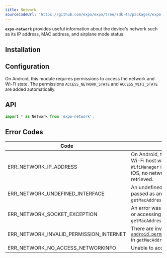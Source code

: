 ```yaml
---
title: Network
sourceCodeUrl: 'https://github.com/expo/expo/tree/sdk-44/packages/expo-network'
---
```



**`expo-network`** provides useful information about the device's network such as its IP address, MAC address, and airplane mode status.

<PlatformsSection android emulator ios simulator web />

## Installation

<InstallSection packageName="expo-network" />

## Configuration

On Android, this module requires permissions to access the network and Wi-Fi state. The permissions `ACCESS_NETWORK_STATE` and `ACCESS_WIFI_STATE` are added automatically.

## API

```js
import * as Network from 'expo-network';
```

<APISection packageName="expo-network" apiName="Network" />

## Error Codes

| Code                                    | Description                                                                                                                                                                                |
| --------------------------------------- | ------------------------------------------------------------------------------------------------------------------------------------------------------------------------------------------ |
| ERR_NETWORK_IP_ADDRESS                  | On Android, there may be an unknown Wi-Fi host when trying to access `WifiManager` in `getIpAddressAsync`. On iOS, no network interfaces could be retrieved.                               |
| ERR_NETWORK_UNDEFINED_INTERFACE         | An undefined `interfaceName` was passed as an argument in `getMacAddressAsync`.                                                                                                            |
| ERR_NETWORK_SOCKET_EXCEPTION            | An error was encountered in creating or accessing the socket in `getMacAddressAsync`.                                                                                                      |
| ERR_NETWORK_INVALID_PERMISSION_INTERNET | There are invalid permissions for [`android.permission.ACCESS_WIFI_STATE`](https://developer.android.com/reference/android/Manifest.permission#ACCESS_WIFI_STATE) in `getMacAddressAsync`. |
| ERR_NETWORK_NO_ACCESS_NETWORKINFO       | Unable to access network information                                                                                                                                                       |
